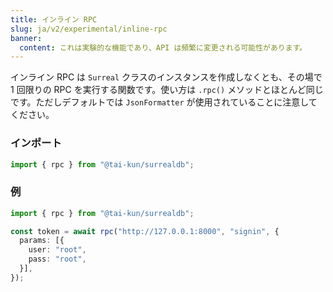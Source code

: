 ```yaml
---
title: インライン RPC
slug: ja/v2/experimental/inline-rpc
banner:
  content: これは実験的な機能であり、API は頻繁に変更される可能性があります。
---
```


インライン RPC は `Surreal` クラスのインスタンスを作成しなくとも、その場で 1 回限りの RPC を実行する関数です。使い方は `.rpc()` メソッドとほとんど同じです。ただしデフォルトでは `JsonFormatter` が使用されていることに注意してください。

### インポート

```ts
import { rpc } from "@tai-kun/surrealdb";
```

### 例

```ts
import { rpc } from "@tai-kun/surrealdb";

const token = await rpc("http://127.0.0.1:8000", "signin", {
  params: [{
    user: "root",
    pass: "root",
  }],
});
```

